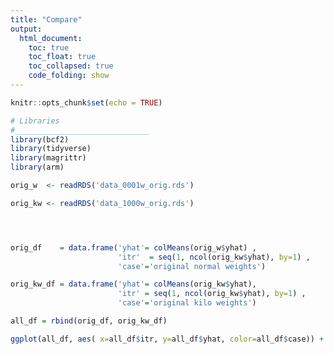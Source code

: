 ```yaml
---
title: "Compare"
output: 
  html_document:
    toc: true
    toc_float: true
    toc_collapsed: true
    code_folding: show
---
```


```r
knitr::opts_chunk$set(echo = TRUE)

# Libraries
#______________________________
library(bcf2)
library(tidyverse)
library(magrittr)
library(arm)
```


```r
orig_w  <- readRDS('data_0001w_orig.rds')

orig_kw <- readRDS('data_1000w_orig.rds')




orig_df    = data.frame('yhat'= colMeans(orig_w$yhat) ,
                        'itr'  = seq(1, ncol(orig_kw$yhat), by=1) ,
                        'case'='original normal weights')

orig_kw_df = data.frame('yhat'= colMeans(orig_kw$yhat),
                        'itr' = seq(1, ncol(orig_kw$yhat), by=1) ,
                        'case'='original kilo weights')

all_df = rbind(orig_df, orig_kw_df)

ggplot(all_df, aes( x=all_df$itr, y=all_df$yhat, color=all_df$case)) + geom_point(shape = 23)


```
